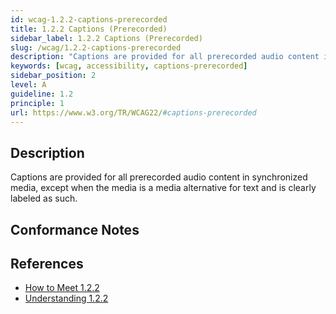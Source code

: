 ```yaml
---
id: wcag-1.2.2-captions-prerecorded
title: 1.2.2 Captions (Prerecorded)
sidebar_label: 1.2.2 Captions (Prerecorded)
slug: /wcag/1.2.2-captions-prerecorded
description: "Captions are provided for all prerecorded audio content in synchronized media, except when the media is a media alternative for text and is clearly labeled as such."
keywords: [wcag, accessibility, captions-prerecorded]
sidebar_position: 2
level: A
guideline: 1.2
principle: 1
url: https://www.w3.org/TR/WCAG22/#captions-prerecorded
---
```

## Description

Captions are provided for all prerecorded audio content in synchronized media, except when the media is a media alternative for text and is clearly labeled as such.

## Conformance Notes

<Project name="ads">
  <NotApplicable></NotApplicable>
</Project>
<Project name="scix">
  <NotApplicable></NotApplicable>
</Project>

## References

- [How to Meet 1.2.2](https://www.w3.org/WAI/WCAG22/quickref/#captions-prerecorded)
- [Understanding 1.2.2](https://www.w3.org/WAI/WCAG22/Understanding/captions-prerecorded.html)

